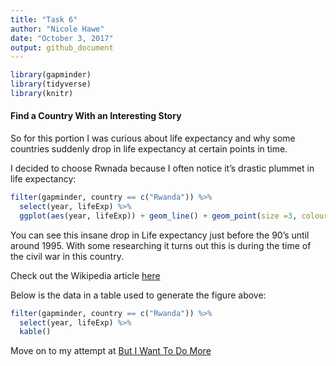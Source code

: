 ```yaml
---
title: "Task 6"
author: "Nicole Hawe"
date: "October 3, 2017"
output: github_document
---
```



```r
library(gapminder)
library(tidyverse)
library(knitr)
```


#### Find a Country With an Interesting Story

So for this portion I was curious about life expectancy and why some countries suddenly drop in life expectancy at certain points in time.

I decided to choose Rwnada because I often notice it's drastic plummet in life expectancy:

```r
filter(gapminder, country == c("Rwanda")) %>%
  select(year, lifeExp) %>%
  ggplot(aes(year, lifeExp)) + geom_line() + geom_point(size =3, colour="purple")
```

You can see this insane drop in Life expectancy just before the 90's until around 1995. With some researching it turns out this is during the time of the civil war in this country.

Check out the Wikipedia article [here](https://en.wikipedia.org/wiki/Rwandan_Civil_War)

Below is the data in a table used to generate the figure above:


```r
filter(gapminder, country == c("Rwanda")) %>%
  select(year, lifeExp) %>%
  kable()
```


Move on to my attempt at [But I Want To Do More](https://github.com/nicolehawe/STAT545-HW-Hawe-Nicole/blob/master/HW03/But_I_Want_To_Do_More.md)

